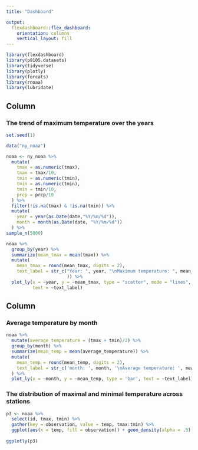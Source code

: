 ```yaml
---
title: "Dashboard"

output: 
  flexdashboard::flex_dashboard:
    orientation: columns
    vertical_layout: fill
---
```


```r
library(flexdashboard)
library(p8105.datasets)
library(tidyverse)
library(plotly)
library(forcats)
library(rnoaa)
library(lubridate)
```

Column {data-width=650}
-----------------------------------------------------------------------

### The trend of maximum temperature over the years

```r
set.seed(1)

data("ny_noaa")

noaa <- ny_noaa %>% 
  mutate(
    tmax = as.numeric(tmax),
    tmax = tmax/10,
    tmin = as.numeric(tmin),
    tmin = as.numeric(tmin),
    tmin = tmin/10,
    prcp = prcp/10
  ) %>% 
  filter(!is.na(tmax) & !is.na(tmin)) %>% 
  mutate(
    year = year(as.Date(date,"%Y/%m/%d")),
    month = month(as.Date(date, "%Y/%m/%d"))
  ) %>% 
sample_n(5000)

noaa %>% 
  group_by(year) %>% 
  summarize(mean_tmax = mean(tmax)) %>% 
  mutate(
    mean_tmax = round(mean_tmax, digits = 2),
    text_label = str_c("Year: ", year, "\nMaximum temperature: ", mean_tmax
                       )) %>% 
  plot_ly(x = ~year, y = ~mean_tmax, type = "scatter", mode = "lines", 
          text = ~text_label)

```

Column {data-width=350}
-----------------------------------------------------------------------

### Average temperature by month

```r

noaa %>% 
  mutate(average_temperature = (tmax + tmin)/2) %>% 
  group_by(month) %>% 
  summarize(mean_temp = mean(average_temperature)) %>% 
  mutate(
    mean_temp = round(mean_temp, digits = 2),
    text_label = str_c('month: ', month, '\nAverage temperature: ', mean_temp)
  ) %>% 
  plot_ly(x = ~month, y = ~mean_temp, type = 'bar', text = ~text_label) 

```

### The distribution of maximal and minimal temperature across stations

```r

p3 <- noaa %>%
  select(id, tmax, tmin) %>% 
  gather(key = observation, value = temp, tmax:tmin) %>% 
  ggplot(aes(x = temp, fill = observation)) + geom_density(alpha = .5)
  
ggplotly(p3)

```

